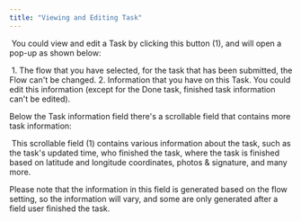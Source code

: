 ```yaml
---
title: "Viewing and Editing Task"
---
```


<img src="https://t3837933.p.clickup-attachments.com/t3837933/de6ae67a-75e4-4c35-bba0-bf79ca7df188/image.png" alt="" /> You could view and edit a Task by clicking this button (1), and will open a pop-up as shown below:

<img src="https://t3837933.p.clickup-attachments.com/t3837933/b81e96d3-c33b-490f-9118-f769715d6cf9/2.png" alt="" /> 1. The flow that you have selected, for the task that has been submitted, the Flow can't be changed. 2. Information that you have on this Task. You could edit this information (except for the Done task, finished task information can't be edited).

Below the Task information field there's a scrollable field that contains more task information:

<img src="https://t3837933.p.clickup-attachments.com/t3837933/3b609072-3547-4c45-9953-10fae7ab7ec9/3.png" alt="" /> This scrollable field (1) contains various information about the task, such as the task's updated time, who finished the task, where the task is finished based on latitude and longitude coordinates, photos & signature, and many more.

Please note that the information in this field is generated based on the flow setting, so the information will vary, and some are only generated after a field user finished the task.
